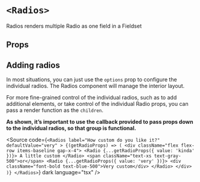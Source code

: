 

<Meta of={Stories} />

# `<Radios>`

Radios renders multiple Radio as one field in a Fieldset

## Props

<ArgTypes of={Stories} sort="requiredFirst" />

## Adding radios

In most situations, you can just use the `options` prop to configure the
individual radios. The Radios component will manage the interior layout.

<Canvas of={Stories.StandardLayout} sourceState="shown" />

For more fine-grained control of the individual radios, such as to add
additional elements, or take control of the individual Radio props, you can pass
a render function as the `children`.

<strong>
  As shown, it’s important to use the callback provided to pass props down to
  the individual radios, so that group is functional.
</strong>

<Source
  code={`
    <Radios
      label="How custom do you like it?"
      defaultValue="very"
    >
      {(getRadioProps) => (
        <div className="flex flex-row items-baseline gap-x-4">
          <Radio {...getRadioProps({ value: 'kinda' })}>
            A little custom
          </Radio>
          <span className="text-xs text-gray-500">or</span>
          <Radio {...getRadioProps({ value: 'very' })}>
            <div className="font-bold text-blue-500">Very custom</div>
          </Radio>
        </div>
      )}
    </Radios>
  `}
  dark
  language="tsx"
/>

<Canvas of={Stories.CustomLayout} sourceState="none" />
